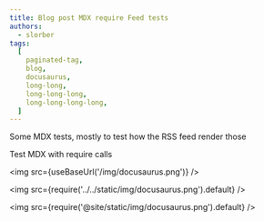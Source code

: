 ```yaml
---
title: Blog post MDX require Feed tests
authors:
  - slorber
tags:
  [
    paginated-tag,
    blog,
    docusaurus,
    long-long,
    long-long-long,
    long-long-long-long,
  ]
---
```


Some MDX tests, mostly to test how the RSS feed render those

<!-- truncate -->

Test MDX with require calls


<img src={useBaseUrl('/img/docusaurus.png')} />

<img src={require('../../static/img/docusaurus.png').default} />

<img src={require('@site/static/img/docusaurus.png').default} />